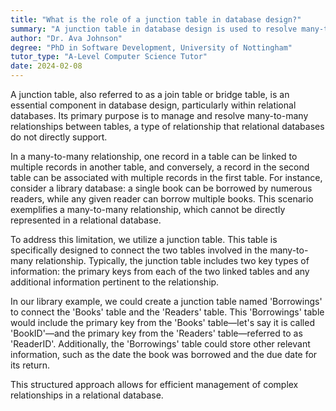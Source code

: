 ```yaml
---
title: "What is the role of a junction table in database design?"
summary: "A junction table in database design is used to resolve many-to-many relationships between tables."
author: "Dr. Ava Johnson"
degree: "PhD in Software Development, University of Nottingham"
tutor_type: "A-Level Computer Science Tutor"
date: 2024-02-08
---
```


A junction table, also referred to as a join table or bridge table, is an essential component in database design, particularly within relational databases. Its primary purpose is to manage and resolve many-to-many relationships between tables, a type of relationship that relational databases do not directly support.

In a many-to-many relationship, one record in a table can be linked to multiple records in another table, and conversely, a record in the second table can be associated with multiple records in the first table. For instance, consider a library database: a single book can be borrowed by numerous readers, while any given reader can borrow multiple books. This scenario exemplifies a many-to-many relationship, which cannot be directly represented in a relational database.

To address this limitation, we utilize a junction table. This table is specifically designed to connect the two tables involved in the many-to-many relationship. Typically, the junction table includes two key types of information: the primary keys from each of the two linked tables and any additional information pertinent to the relationship.

In our library example, we could create a junction table named 'Borrowings' to connect the 'Books' table and the 'Readers' table. This 'Borrowings' table would include the primary key from the 'Books' table—let's say it is called 'BookID'—and the primary key from the 'Readers' table—referred to as 'ReaderID'. Additionally, the 'Borrowings' table could store other relevant information, such as the date the book was borrowed and the due date for its return. 

This structured approach allows for efficient management of complex relationships in a relational database.
    